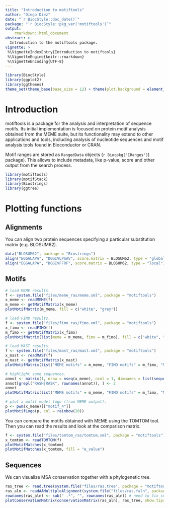 ```yaml
---
title: "Introduction to motiftools"
author: "Diego Diez"
date: "`r BiocStyle::doc_date()`"
package: "`r BiocStyle::pkg_ver('motiftools')`"
output:
    rmarkdown::html_document
abstract: >
  Introduction to the motiftools package.
vignette: >
 %\VignetteIndexEntry{Introduction to motiftools}
 %\VignetteEngine{knitr::rmarkdown}
 %\VignetteEncoding{UTF-8}
---
```



```r
library(BiocStyle)
library(ggplot2)
library(ggthemes)
theme_set(theme_base(base_size = 12) + theme(plot.background = element_rect(color = NA)))
```

# Introduction

motiftools is a package for the analysis and interpretation of sequence motifs. Its initial implementation is focused on protein motif analysis obtained from the MEME suite, but its functionality may extend to other applications and tools, including analysis of nucleotide sequences and motif analysis tools found in Bioconductor or CRAN.

Motif ranges are stored as `RangedData` objects (`r Biocpkg("IRanges")`) package). This allows to include metadata, like p-value, score and other output from the search process.

```r
library(motiftools)
library(motifStack)
library(Biostrings)
library(ggtree)
```

# Plotting functions

## Alignments

You can align two protein sequences specifying a particular substitution matrix (e.g. BLOSUM62).

```r
data("BLOSUM62", package = "Biostrings")
align("EGGALAPA", "DGGIVLPSAV", score.matrix = BLOSUM62, type = "global")$alignment
align("EGGALAPA", "DGGIVFFRF", score.matrix = BLOSUM62, type = "local")$alignment
```

## Motifs

```r
# load MEME results.
f <- system.file("files/meme_ras/meme.xml", package = "motiftools")
x_meme <- readMEME(f)
m_meme <- getMotifMatrix(x_meme)
plotMotifMatrix(m_meme, fill = c("white", "grey"))

# load FIMO results.
f <- system.file("files/fimo_ras/fimo.xml", package = "motiftools")
x_fimo <- readFIMO(f)
m_fimo <- getMotifMatrix(x_fimo)
plotMotifMatrix(list(meme = m_meme, fimo = m_fimo), fill = c("white", "grey"), col = "black")

# load MAST results.
f <- system.file("files/mast_ras/mast.xml", package = "motiftools")
x_mast <- readMAST(f)
m_mast <- getMotifMatrix(x_mast)
plotMotifMatrix(list("MEME motifs" = m_meme, "FIMO motifs" = m_fimo, "MAST motifs" = m_mast), fill = c("white", "grey"), col = "black")

# highlight some sequences.
annot <- matrix(1, nrow = nseq(x_meme), ncol = 1, dimnames = list(sequenceNames(x_meme)))
annot[grepl("RASH|RASK", rownames(annot)), ] <- 2
annot
plotMotifMatrix(list("MEME motifs" = m_meme, "FIMO motifs" = m_fimo, "MAST motifs" = m_mast), fill = c("white", "grey"), col = "black", annot = list(annot), annot.fill = list(c("white", "red")))

# plot a motif model logo (from MEME output).
p <- pwm(x_meme)[["motif_4"]]
plotMotifLogo(p, col = rainbow(20))
```

You can compare the motifs obtained with MEME using the TOMTOM tool. Then you can read the results and look at the comparison matrix.

```r
f <- system.file("files/tomtom_ras/tomtom.xml", package = "motiftools")
x_tomtom <- readTOMTOM(f)
plotMotifMatches(x_tomtom)
plotMotifMatches(x_tomtom, fill = "e_value")
```


## Sequences

We can visualize MSA conservation together with a phylogenetic tree.

```r
ras_tree <- read.tree(system.file("files/ras.tree", package = "motiftools"))
ras_aln <- readAAMultipleAlignment(system.file("files/ras.faln", package = "motiftools"))
rownames(ras_aln) <- sub(" .*", "", rownames(ras_aln)) # need to fix sequence names.
plotConservationMatrix(conservationMatrix(ras_aln), ras_tree, show.tips = TRUE)
```

